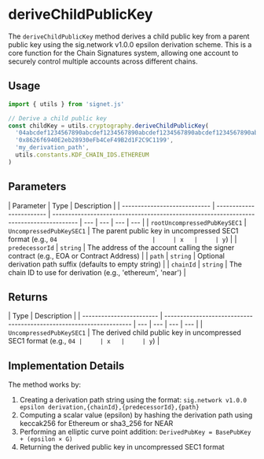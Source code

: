 # deriveChildPublicKey

The `deriveChildPublicKey` method derives a child public key from a parent public key using the sig.network v1.0.0 epsilon derivation scheme. This is a core function for the Chain Signatures system, allowing one account to securely control multiple accounts across different chains.

## Usage

```ts twoslash
import { utils } from 'signet.js'

// Derive a child public key
const childKey = utils.cryptography.deriveChildPublicKey(
  '04abcdef1234567890abcdef1234567890abcdef1234567890abcdef1234567890abcdef1234567890abcdef1234567890abcdef1234567890abcdef1234567890',
  '0x8626f6940E2eb28930eFb4CeF49B2d1F2C9C1199',
  'my_derivation_path',
  utils.constants.KDF_CHAIN_IDS.ETHEREUM
)
```

## Parameters

| Parameter                    | Type                     | Description                                                                            |
| ---------------------------- | ------------------------ | -------------------------------------------------------------------------------------- | --- | --- | --- | --- |
| `rootUncompressedPubKeySEC1` | `UncompressedPubKeySEC1` | The parent public key in uncompressed SEC1 format (e.g., `04                           |     | x   |     | y`) |
| `predecessorId`              | `string`                 | The address of the account calling the signer contract (e.g., EOA or Contract Address) |
| `path`                       | `string`                 | Optional derivation path suffix (defaults to empty string)                             |
| `chainId`                    | `string`                 | The chain ID to use for derivation (e.g., 'ethereum', 'near')                          |

## Returns

| Type                     | Description                                                         |
| ------------------------ | ------------------------------------------------------------------- | --- | --- | --- | --- |
| `UncompressedPubKeySEC1` | The derived child public key in uncompressed SEC1 format (e.g., `04 |     | x   |     | y`) |

## Implementation Details

The method works by:

1. Creating a derivation path string using the format: `sig.network v1.0.0 epsilon derivation,{chainId},{predecessorId},{path}`
2. Computing a scalar value (epsilon) by hashing the derivation path using keccak256 for Ethereum or sha3_256 for NEAR
3. Performing an elliptic curve point addition: `DerivedPubKey = BasePubKey + (epsilon × G)`
4. Returning the derived public key in uncompressed SEC1 format
